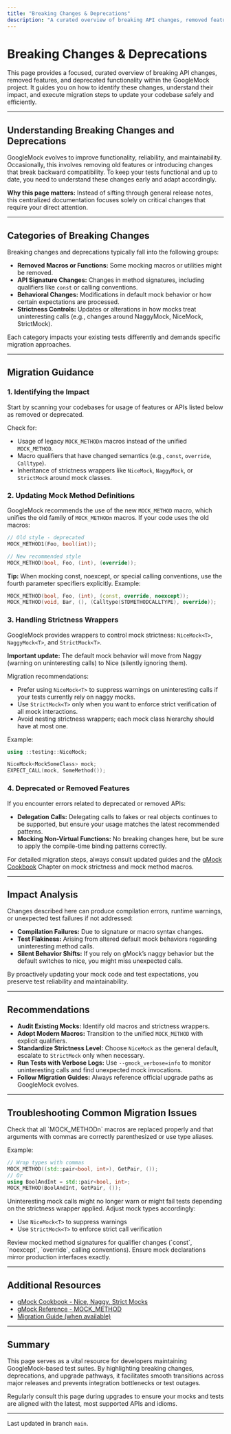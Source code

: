 ```yaml
---
title: "Breaking Changes & Deprecations"
description: "A curated overview of breaking API changes, removed features, and deprecated functionality. It includes migration steps, impact analysis, and recommendations for updating codebases."
---
```


# Breaking Changes & Deprecations

This page provides a focused, curated overview of breaking API changes, removed features, and deprecated functionality within the GoogleMock project. It guides you on how to identify these changes, understand their impact, and execute migration steps to update your codebase safely and efficiently.

---

## Understanding Breaking Changes and Deprecations

GoogleMock evolves to improve functionality, reliability, and maintainability. Occasionally, this involves removing old features or introducing changes that break backward compatibility. To keep your tests functional and up to date, you need to understand these changes early and adapt accordingly.

**Why this page matters:** Instead of sifting through general release notes, this centralized documentation focuses solely on critical changes that require your direct attention.

---

## Categories of Breaking Changes

Breaking changes and deprecations typically fall into the following groups:

- **Removed Macros or Functions:** Some mocking macros or utilities might be removed.
- **API Signature Changes:** Changes in method signatures, including qualifiers like `const` or calling conventions.
- **Behavioral Changes:** Modifications in default mock behavior or how certain expectations are processed.
- **Strictness Controls:** Updates or alterations in how mocks treat uninteresting calls (e.g., changes around NaggyMock, NiceMock, StrictMock).

Each category impacts your existing tests differently and demands specific migration approaches.

---

## Migration Guidance

### 1. Identifying the Impact

Start by scanning your codebases for usage of features or APIs listed below as removed or deprecated.

Check for:

- Usage of legacy `MOCK_METHODn` macros instead of the unified `MOCK_METHOD`.
- Macro qualifiers that have changed semantics (e.g., `const`, `override`, `Calltype`).
- Inheritance of strictness wrappers like `NiceMock`, `NaggyMock`, or `StrictMock` around mock classes.

### 2. Updating Mock Method Definitions

GoogleMock recommends the use of the new `MOCK_METHOD` macro, which unifies the old family of `MOCK_METHODn` macros. If your code uses the old macros:

```cpp
// Old style - deprecated
MOCK_METHOD1(Foo, bool(int));

// New recommended style
MOCK_METHOD(bool, Foo, (int), (override));
```

**Tip:** When mocking const, noexcept, or special calling conventions, use the fourth parameter specifiers explicitly. Example:

```cpp
MOCK_METHOD(bool, Foo, (int), (const, override, noexcept));
MOCK_METHOD(void, Bar, (), (Calltype(STDMETHODCALLTYPE), override));
```

### 3. Handling Strictness Wrappers

GoogleMock provides wrappers to control mock strictness: `NiceMock<T>`, `NaggyMock<T>`, and `StrictMock<T>`. 

**Important update:** The default mock behavior will move from Naggy (warning on uninteresting calls) to Nice (silently ignoring them).

Migration recommendations:

- Prefer using `NiceMock<T>` to suppress warnings on uninteresting calls if your tests currently rely on naggy mocks.
- Use `StrictMock<T>` only when you want to enforce strict verification of all mock interactions.
- Avoid nesting strictness wrappers; each mock class hierarchy should have at most one.

Example:

```cpp
using ::testing::NiceMock;

NiceMock<MockSomeClass> mock;
EXPECT_CALL(mock, SomeMethod());
```

### 4. Deprecated or Removed Features

If you encounter errors related to deprecated or removed APIs:

- **Delegation Calls:** Delegating calls to fakes or real objects continues to be supported, but ensure your usage matches the latest recommended patterns.
- **Mocking Non-Virtual Functions:** No breaking changes here, but be sure to apply the compile-time binding patterns correctly.

For detailed migration steps, always consult updated guides and the [gMock Cookbook](https://google.github.io/googletest/gmock_cook_book.html) Chapter on mock strictness and mock method macros.

---

## Impact Analysis

Changes described here can produce compilation errors, runtime warnings, or unexpected test failures if not addressed:

- **Compilation Failures:** Due to signature or macro syntax changes.
- **Test Flakiness:** Arising from altered default mock behaviors regarding uninteresting method calls.
- **Silent Behavior Shifts:** If you rely on gMock’s naggy behavior but the default switches to nice, you might miss unexpected calls.

By proactively updating your mock code and test expectations, you preserve test reliability and maintainability.

---

## Recommendations

- **Audit Existing Mocks:** Identify old macros and strictness wrappers.
- **Adopt Modern Macros:** Transition to the unified `MOCK_METHOD` with explicit qualifiers.
- **Standardize Strictness Level:** Choose `NiceMock` as the general default, escalate to `StrictMock` only when necessary.
- **Run Tests with Verbose Logs:** Use `--gmock_verbose=info` to monitor uninteresting calls and find unexpected mock invocations.
- **Follow Migration Guides:** Always reference official upgrade paths as GoogleMock evolves.

---

## Troubleshooting Common Migration Issues

<AccordionGroup title="Common Migration Challenges">
<Accordion title="Compilation Errors with MOCK_METHOD">
Check that all `MOCK_METHODn` macros are replaced properly and that arguments with commas are correctly parenthesized or use type aliases.

Example:

```cpp
// Wrap types with commas
MOCK_METHOD((std::pair<bool, int>), GetPair, ());
// Or
using BoolAndInt = std::pair<bool, int>;
MOCK_METHOD(BoolAndInt, GetPair, ());
```
</Accordion>

<Accordion title="Unexpected Behavior After Strictness Changes">
Uninteresting mock calls might no longer warn or might fail tests depending on the strictness wrapper applied. Adjust mock types accordingly:

- Use `NiceMock<T>` to suppress warnings
- Use `StrictMock<T>` to enforce strict call verification

</Accordion>

<Accordion title="Failing Tests After Signature Changes">
Review mocked method signatures for qualifier changes (`const`, `noexcept`, `override`, calling conventions). Ensure mock declarations mirror production interfaces exactly.

</Accordion>
</AccordionGroup>

---

## Additional Resources

- [gMock Cookbook - Nice, Naggy, Strict Mocks](https://google.github.io/googletest/gmock_cook_book.html#NiceStrictNaggy)
- [gMock Reference - MOCK_METHOD](https://google.github.io/googletest/reference/mocking.html#MOCK_METHOD)
- [Migration Guide (when available)](/changelog/upgrade-migration/upgrade-guide)

---

## Summary

This page serves as a vital resource for developers maintaining GoogleMock-based test suites. By highlighting breaking changes, deprecations, and upgrade pathways, it facilitates smooth transitions across major releases and prevents integration bottlenecks or test outages.

Regularly consult this page during upgrades to ensure your mocks and tests are aligned with the latest, most supported APIs and idioms.

---

Last updated in branch `main`.